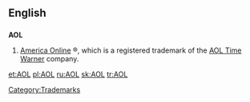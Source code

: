 ==English==

==={{initialism}}===
{{wikipedia}}
'''AOL'''

# [[w:America Online|America Online]] &reg;, which is a registered trademark of the [[w:AOL Time Warner|AOL Time Warner]] company.

[[Category:Trademarks]]

[[et:AOL]]
[[pl:AOL]]
[[ru:AOL]]
[[sk:AOL]]
[[tr:AOL]]